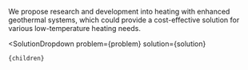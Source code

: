 

We propose research and development into heating with enhanced geothermal systems, which could provide a cost-effective solution for various low-temperature heating needs.

  <SolutionDropdown 
    problem={problem} 
    solution={solution}
  >
    {children}
  </SolutionDropdown>